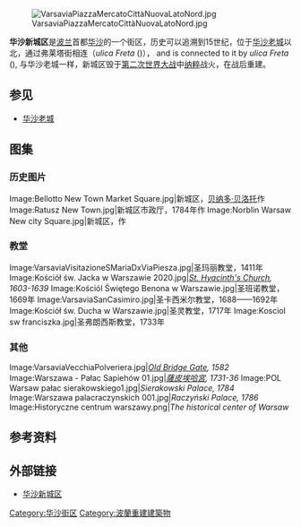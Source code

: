 
[[Image:VarsaviaPiazzaMercatoCittàNuovaLatoNord.jpg|thumb]]

'''华沙新城区'''是[[波兰|波兰]]首都[[华沙|华沙]]的一个街区，历史可以追溯到15世纪，位于[[华沙老城|华沙老城]]以北，通过弗莱塔街相连（''ulica Freta'' ({{lang-en|Freta Street}})）， and is connected to it by ''ulica Freta'' ({{lang-en|Freta Street}}), <!-- which begins at the [[Warsaw_Barbican|Barbican]].  -->与华沙老城一样，新城区毁于[[第二次世界大战|第二次世界大战]]中[[纳粹|纳粹]]战火，在战后重建。
<!-- 
==History==
[[Image:Sigismundus_Augustus_Bridge_in_Warsaw.jpg|upright]]

The [[historic_district|historic district]] of the New Town was formed at the turn of the 14th century as an independent city.<ref name="perelki">{{en icon}} {{cite web |author=|url=http://www.um.warszawa.pl/v_syrenka/perelki/index_en.php?mi_id=64&dz_id=3|title=The New Town|work=www.um.warszawa.pl|publisher= |pages= |page= |date= |accessdate=2010-01-26}}</ref> The official recognition of the New Town occurred in 1408, when it was separated from the Old Town by an act issued by [[Janusz_I_of_Warsaw|Janusz I the Old]], [[Duke_of_Masovia|Duke of Masovia]].<ref name="wilson">{{en icon}} {{cite book |author=Neil Wilson, Tom Parkinson, Richard Watkins|coauthors=|title=Poland|year=2005 |editor=|page=67|pages= |chapter=|chapterurl= |publisher=Lonely Planet|location= |isbn=1-74059-522-X |url=|format= |accessdate=}}</ref> At that time the new city encompassed the territory of the New Town Market Square and streets - ''Freta, Kościelna, Koźla, Przyrynek, Stara'' and ''Zakroczymska''. It was independent from the Old Town authorities and had its own [[vogt|vogt]], council and a [[City_and_town_halls|town hall]]. In 1411 the [[St._Mary's_Church,_Warsaw|Parish Church of St. Mary]] was erected, and according to the 1546 mensuration there were 204 estates in the Warsaw New Town. The largest investment of that time was the [[Sigismund_II_Augustus|Sigismund Augustus]] bridge built between 1568-1573 by Erazm Cziotko (c. {{convert|500|m|ft|abbr=on}} long).<ref>{{pl icon}} {{cite web  |author = Jerzy S. Majewski |url = http://miasta.gazeta.pl/warszawa/1,97596,2049149.html |title = Most Zygmunta Augusta |work = miasta.gazeta.pl |publisher = |pages =  |page =  |date =2004-04-29 |accessdate = 2009-10-25}}</ref> Unfortunately it was destroyed in 1603 by the drifting ice floes. 

[[File:Marie_Curie_birthplace.jpg|upright]]'s Museum on ''Freta Street''.]]

The disastrous time of the Swedish-[[Brandenburg|Brandenburg]]ian invasion (1655–1660), left the predominantly timber buildings of the New Town burned, but because of those events many beautiful and more permanent buildings were erected (the Town Hall, built in 1680; [[St._Kazimierz_Church|St. Kazimierz Church]], 1688–1692; the [[Kotowski_Palace|Kotowski Palace]], 1682–1684; the Holy Spirit Church, 1707–1717; and the ornate chapel of the Kotowski family, constructed between 1691-1694) by the most prominent Warsaw architects (especially [[Tylman_van_Gameren|Tylman Gamerski]]).<ref name="wilson" /> After 1791, due to the tenets of the [[Constitution_of_May_3,_1791|Constitution of May 3, 1791]], the New Town was incorporated into the city of Warsaw. That is why the Town Hall was pulled down in 1818. 

During the [[Warsaw_Uprising|Warsaw Uprising]] (1 August – 2 October 1944) the New Town was completely destroyed due to the extensive [[bombardment|bombardment]] of the insurgent positions by the Germans.<ref name="wilson" /><ref name="hanson">{{en icon}} {{cite book |author=Joanna K. M. Hanson|coauthors=|title=The Civilian Population and the Warsaw Uprising of 1944|year=2004 |editor=|page=99|pages= |chapter=|chapterurl= |publisher=Cambridge University Press|location= |isbn=0-521-53119-5 |url=|format= |accessdate=}}</ref> Many historic edifices, that served as [[hospital|hospital]]s and [[wikt:shelter|shelter]]s for the inhabitants were razed to the ground.<ref name="wilson" /><ref name="hanson" /> The reconstruction of the New Town started in 1954, but some of the significant buildings were not restored by the [[People's_Republic_of_Poland|Communist authorities]] (e.g. Kotowski Palace).<ref>{{pl icon}} {{cite web|author = |url = http://www.varsovia.pl/varsovia/index.php-frame=main&mapa=0&item=3507&top=23.htm|title = Zespół kościelno-klasztorny Sakramentek na Rynku Nowego Miasta|work = www.varsovia.pl|publisher = |pages = |page = |date = |accessdate = 2008-07-09|archive-url = https://web.archive.org/web/20080613214004/http://www.varsovia.pl/varsovia/index.php-frame%3Dmain%26mapa%3D0%26item%3D3507%26top%3D23.htm|archive-date = 2008-06-13|dead-url = yes}}</ref>
 -->
==参见==
{{Commons category|New Town in Warsaw}}
*[[华沙老城|华沙老城]]

==图集==
===历史图片===
<gallery>
Image:Bellotto New Town Market Square.jpg|新城区，[[贝纳多·贝洛托|贝纳多·贝洛托]]作
Image:Ratusz New Town.jpg|新城区市政厅，1784年作
Image:Norblin Warsaw New city Square.jpg|新城区，{{link-en|扬·皮奥特尔·诺布林|Jan Piotr Norblin}}作
</gallery>

===教堂===
<gallery perrow=3>
Image:VarsaviaVisitazioneSMariaDxViaPiesza.jpg|圣玛丽教堂，1411年
Image:Kościół św. Jacka w Warszawie 2020.jpg|''[[St._Hyacinth's_Church,_Warsaw|St. Hyacinth's Church]], 1603-1639''
Image:Kościól Świętego Benona w Warszawie.jpg|圣班诺教堂，1669年
Image:VarsaviaSanCasimiro.jpg|圣卡西米尔教堂，1688——1692年
Image:Kościół św. Ducha w Warszawie.jpg|圣灵教堂，1717年
Image:Kosciol sw franciszka.jpg|圣弗朗西斯教堂，1733年
</gallery>

===其他===
<gallery>
Image:VarsaviaVecchiaPolveriera.jpg|''[[Stara_Prochownia|Old Bridge Gate]], 1582''
Image:Warszawa - Pałac Sapiehów 01.jpg|''[[薩皮埃哈宮|薩皮埃哈宮]], 1731-36'' 
Image:POL Warsaw pałac sierakowskiego1.jpg|''Sierakowski Palace, 1784''
Image:Warszawa palacraczynskich 001.jpg|''Raczyński Palace, 1786''
Image:Historyczne centrum warszawy.png|''The historical center of Warsaw''
</gallery>

==参考资料==
{{reflist}}

==外部链接==
* [http://um.warszawa.pl/v_syrenka/perelki/index_en.php?mi_id=204&dz_id=3 华沙新城区]{{Wayback|url=http://um.warszawa.pl/v_syrenka/perelki/index_en.php?mi_id=204&dz_id=3 |date=20090731132422 }}

{{coord|52|15|10|N|21|0|29|E|display=title}}

[[Category:华沙街区|Category:华沙街区]]
[[Category:波蘭重建建築物|Category:波蘭重建建築物]]